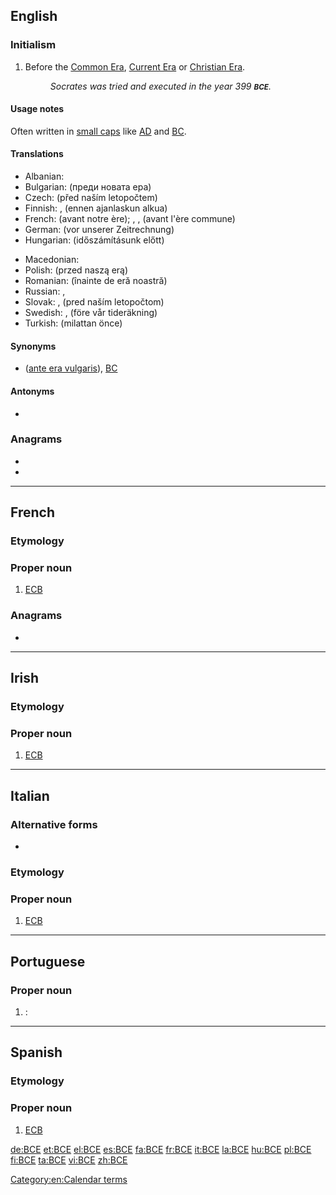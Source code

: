 {{also|B.C.E.|все|всё}}
==English==

===Initialism===
{{rfc-header|Initialism}}
{{head|en|initialism}}

# Before the [[Common Era]], [[Current Era]] or [[Christian Era]].
#: ''Socrates was tried and executed in the year 399 '''<small>BCE</small>'''.''

====Usage notes====
Often written in [[small caps]] like [[AD]] and [[BC]].

====Translations====
{{trans-top|before the common era}}
* Albanian: {{t+|sq|para erës sonë}}
* Bulgarian: {{t+|bg|пр.н.е.}} (преди новата ера)  
* Czech: {{t+|cs|př. n. l.}} (před naším letopočtem)    
* Finnish: {{t+|fi|e.a.a.}}, {{t|fi|eaa}} (ennen ajanlaskun alkua)
* French: {{t+|fr|av.n.è.}} (avant notre ère); {{t+|fr|AEC}}, {{t|fr|AÈC}}, {{t|fr|aèc}} (avant l'ère commune)
* German: {{t+|de|v.u.Z.}} (vor unserer Zeitrechnung)
* Hungarian: {{t+|hu|i. e.}} (időszámításunk előtt)
{{trans-mid}}
* Macedonian: {{t+|mk|п.н.е.|tr=pred nášata éra}}
* Polish: {{t+|pl|p.n.e.}} (przed naszą erą)
* Romanian: {{t+|ro|î.e.n.}} (înainte de eră noastră)      
* Russian: {{t+|ru|до н. э.}}, {{t|ru|до на́шей э́ры}}
* Slovak: {{t+|sk|pred n. l.}}, {{t|sk|p.n.l.}} (pred naším letopočtom) 
* Swedish: {{t+|sv|f.v.t.}}, {{t|sv|fvt}} (före vår tideräkning)
* Turkish: {{t+|tr|MÖ}} (milattan önce) 
{{trans-bottom}}

====Synonyms====
* {{l|en|AEV}} ([[ante era vulgaris]]), [[BC]]

====Antonyms====
* {{l|en|CE}}

===Anagrams===
* {{l|en|CBE}}
* {{l|en|ECB}}

[[Category:en:Calendar terms]]

----

==French==

===Etymology===
{{initialism of|Banque centrale européenne||European Central Bank|lang=fr}}

===Proper noun===
{{fr-proper noun}}

# [[ECB]]

===Anagrams===
* {{l|fr|bec}}

----

==Irish==

===Etymology===
{{initialism of|Banc Ceannais Eorpach||European Central Bank|lang=ga}}

===Proper noun===
{{head|ga|proper noun|g=m}}

# [[ECB]]

----

==Italian==

===Alternative forms===
* {{l|it|bce}}

===Etymology===
{{initialism of|Banca Centrale Europea||European Central Bank|lang=it}}

===Proper noun===
{{it-proper noun}}

# [[ECB]]

----

==Portuguese==

===Proper noun===
{{pt-proper noun|m}}

# {{initialism of|Banco Central Europeu||European Central Bank|lang=pt|dot=}}: {{l|en|ECB}}

----

==Spanish==

===Etymology===
{{initialism of|Banco Central Europeo||European Central Bank|lang=es}}

===Proper noun===
{{es-proper noun|m}}

# [[ECB]]

[[de:BCE]]
[[et:BCE]]
[[el:BCE]]
[[es:BCE]]
[[fa:BCE]]
[[fr:BCE]]
[[it:BCE]]
[[la:BCE]]
[[hu:BCE]]
[[pl:BCE]]
[[fi:BCE]]
[[ta:BCE]]
[[vi:BCE]]
[[zh:BCE]]